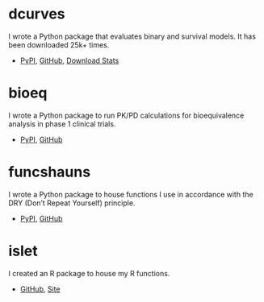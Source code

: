 # dcurves

I wrote a Python package that evaluates binary and survival models. It has been downloaded 25k+ times.

-   [PyPI](https://pypi.org/project/dcurves/), [GitHub](https://github.com/MSKCC-Epi-Bio/dcurves){.uri}, [Download Stats](https://pepy.tech/projects/dcurves){.uri}

# bioeq

I wrote a Python package to run PK/PD calculations for bioequivalence analysis in phase 1 clinical trials.

-   [PyPI](https://pypi.org/project/bioeq/), [GitHub](https://github.com/juntotechnologies/bioeq)

# funcshauns

I wrote a Python package to house functions I use in accordance with the DRY (Don't Repeat Yourself) principle.

-   [PyPI](https://pypi.org/project/funcshauns/), [GitHub](https://github.com/shaunporwal/funcshauns)

# islet

I created an R package to house my R functions.

-   [GitHub](https://github.com/shaunporwal/islet), [Site](https://www.shaunporwal.com/islet)
